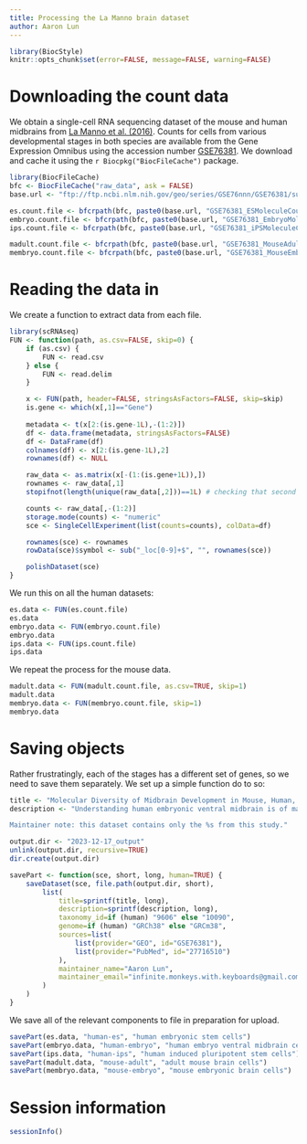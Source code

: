 ```yaml
---
title: Processing the La Manno brain dataset
author: Aaron Lun
---
```


```r
library(BiocStyle)
knitr::opts_chunk$set(error=FALSE, message=FALSE, warning=FALSE)
```

# Downloading the count data

We obtain a single-cell RNA sequencing dataset of the mouse and human midbrains from [La Manno et al. (2016)](https://doi.org/10.1016/j.cell.2016.09.027).
Counts for cells from various developmental stages in both species are available from the Gene Expression Omnibus 
using the accession number [GSE76381](https://www.ncbi.nlm.nih.gov/geo/query/acc.cgi?acc=GSE76381).
We download and cache it using the `r Biocpkg("BiocFileCache")` package.

```r
library(BiocFileCache)
bfc <- BiocFileCache("raw_data", ask = FALSE)
base.url <- "ftp://ftp.ncbi.nlm.nih.gov/geo/series/GSE76nnn/GSE76381/suppl/"

es.count.file <- bfcrpath(bfc, paste0(base.url, "GSE76381_ESMoleculeCounts.cef.txt.gz"))
embryo.count.file <- bfcrpath(bfc, paste0(base.url, "GSE76381_EmbryoMoleculeCounts.cef.txt.gz"))
ips.count.file <- bfcrpath(bfc, paste0(base.url, "GSE76381_iPSMoleculeCounts.cef.txt.gz"))

madult.count.file <- bfcrpath(bfc, paste0(base.url, "GSE76381_MouseAdultDAMoleculeCounts.cef.txt.gz"))
membryo.count.file <- bfcrpath(bfc, paste0(base.url, "GSE76381_MouseEmbryoMoleculeCounts.cef.txt.gz"))
```

# Reading the data in

We create a function to extract data from each file.

```r
library(scRNAseq)
FUN <- function(path, as.csv=FALSE, skip=0) {
    if (as.csv) {
        FUN <- read.csv
    } else {
        FUN <- read.delim
    }

    x <- FUN(path, header=FALSE, stringsAsFactors=FALSE, skip=skip)
    is.gene <- which(x[,1]=="Gene")
    
    metadata <- t(x[2:(is.gene-1L),-(1:2)])
    df <- data.frame(metadata, stringsAsFactors=FALSE)
    df <- DataFrame(df)
    colnames(df) <- x[2:(is.gene-1L),2]
    rownames(df) <- NULL

    raw_data <- as.matrix(x[-(1:(is.gene+1L)),])
    rownames <- raw_data[,1]
    stopifnot(length(unique(raw_data[,2]))==1L) # checking that second column has nothing interesting.

    counts <- raw_data[,-(1:2)]
    storage.mode(counts) <- "numeric"
    sce <- SingleCellExperiment(list(counts=counts), colData=df)

    rownames(sce) <- rownames
    rowData(sce)$symbol <- sub("_loc[0-9]+$", "", rownames(sce))

    polishDataset(sce)
}    
```

We run this on all the human datasets:

```r
es.data <- FUN(es.count.file)
es.data
embryo.data <- FUN(embryo.count.file)
embryo.data
ips.data <- FUN(ips.count.file)
ips.data
```

We repeat the process for the mouse data.

```r
madult.data <- FUN(madult.count.file, as.csv=TRUE, skip=1)
madult.data
membryo.data <- FUN(membryo.count.file, skip=1)
membryo.data
```

# Saving objects

Rather frustratingly, each of the stages has a different set of genes, so we need to save them separately.
We set up a simple function do to so:

```r
title <- "Molecular Diversity of Midbrain Development in Mouse, Human, and Stem Cells [%s only]"
description <- "Understanding human embryonic ventral midbrain is of major interest for Parkinson’s disease. However, the cell types, their gene expression dynamics, and their relationship to commonly used rodent models remain to be defined. We performed single-cell RNA sequencing to examine ventral midbrain development in human and mouse. We found 25 molecularly defined human cell types, including five subtypes of radial glia-like cells and four progenitors. In the mouse, two mature fetal dopaminergic neuron subtypes diversified into five adult classes during postnatal development. Cell types and gene expression were generally conserved across species, but with clear differences in cell proliferation, developmental timing, and dopaminergic neuron development. Additionally, we developed a method to quantitatively assess the fidelity of dopaminergic neurons derived from human pluripotent stem cells, at a single-cell level. Thus, our study provides insight into the molecular programs controlling human midbrain development and provides a foundation for the development of cell replacement therapies.

Maintainer note: this dataset contains only the %s from this study."

output.dir <- "2023-12-17_output"
unlink(output.dir, recursive=TRUE)
dir.create(output.dir)

savePart <- function(sce, short, long, human=TRUE) {
    saveDataset(sce, file.path(output.dir, short), 
        list(
            title=sprintf(title, long),
            description=sprintf(description, long),
            taxonomy_id=if (human) "9606" else "10090",
            genome=if (human) "GRCh38" else "GRCm38",
            sources=list(
                list(provider="GEO", id="GSE76381"),
                list(provider="PubMed", id="27716510")
            ),
            maintainer_name="Aaron Lun",
            maintainer_email="infinite.monkeys.with.keyboards@gmail.com"
        )
    )
}
```

We save all of the relevant components to file in preparation for upload.

```r
savePart(es.data, "human-es", "human embryonic stem cells")
savePart(embryo.data, "human-embryo", "human embryo ventral midbrain cells")
savePart(ips.data, "human-ips", "human induced pluripotent stem cells")
savePart(madult.data, "mouse-adult", "adult mouse brain cells")
savePart(membryo.data, "mouse-embryo", "mouse embryonic brain cells")
```

# Session information {-}

```r
sessionInfo()
```
